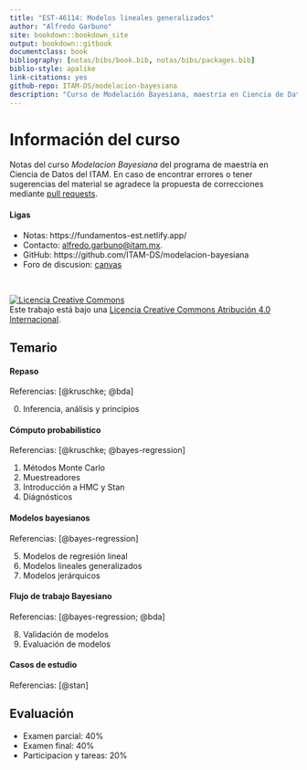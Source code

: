 ```yaml
--- 
title: "EST-46114: Modelos lineales generalizados"
author: "Alfredo Garbuno"
site: bookdown::bookdown_site
output: bookdown::gitbook
documentclass: book
bibliography: [notas/bibs/book.bib, notas/bibs/packages.bib]
biblio-style: apalike
link-citations: yes
github-repo: ITAM-DS/modelacion-bayesiana
description: "Curso de Modelación Bayesiana, maestría en Ciencia de Datos, ITAM, Primavera 2021."
---
```


# Información del curso {-}  

Notas del curso *Modelacion Bayesiana* del programa de maestría en Ciencia de
Datos del ITAM. En caso de encontrar errores o tener sugerencias del material se
agradece la propuesta de correcciones mediante [pull
requests](https://github.com/ITAM-DS/modelacion-bayesiana).


#### Ligas {-}

- Notas: https://fundamentos-est.netlify.app/  
- Contacto: <alfredo.garbuno@itam.mx>.  
- GitHub: https://github.com/ITAM-DS/modelacion-bayesiana  
- Foro de discusion: [canvas](https://itam.instructure.com/)

</br>

<a rel="license" href="http://creativecommons.org/licenses/by/4.0/"><img alt="Licencia Creative Commons" style="border-width:0" src="https://i.creativecommons.org/l/by/4.0/88x31.png" /></a><br />Este trabajo está bajo una <a rel="license" href="http://creativecommons.org/licenses/by/4.0/">Licencia Creative Commons Atribución 4.0 Internacional</a>.

## Temario {-}  

#### Repaso {-}

Referencias: [@kruschke; @bda]

0. Inferencia, análisis y principios 


#### Cómputo probabilistico {-}


Referencias: [@kruschke; @bayes-regression]

1. Métodos Monte Carlo
2. Muestreadores
3. Introducción a HMC y Stan 
4. Diágnósticos 

#### Modelos bayesianos {-}

Referencias: [@bayes-regression]

5. Modelos de regresión lineal
6. Modelos lineales generalizados
7. Modelos jerárquicos

#### Flujo de trabajo Bayesiano {-}

Referencias: [@bayes-regression; @bda]

8. Validación de modelos
9. Evaluación de modelos 

#### Casos de estudio {-}

Referencias: [@stan]


## Evaluación {-}

- Examen parcial: 40%
- Examen final: 40%
- Participacion y tareas: 20%

